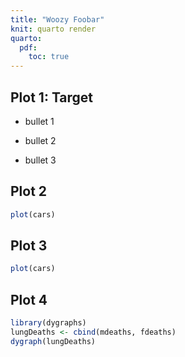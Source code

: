 ```yaml
---
title: "Woozy Foobar"
knit: quarto render
quarto:
  pdf:
    toc: true
---
```


## Plot 1: Target

-   bullet 1

-   bullet 2

-   bullet 3

## Plot 2

```r
plot(cars)
```

## Plot 3

```r
plot(cars)
```

## Plot 4

```r
library(dygraphs)
lungDeaths <- cbind(mdeaths, fdeaths)
dygraph(lungDeaths)
```
